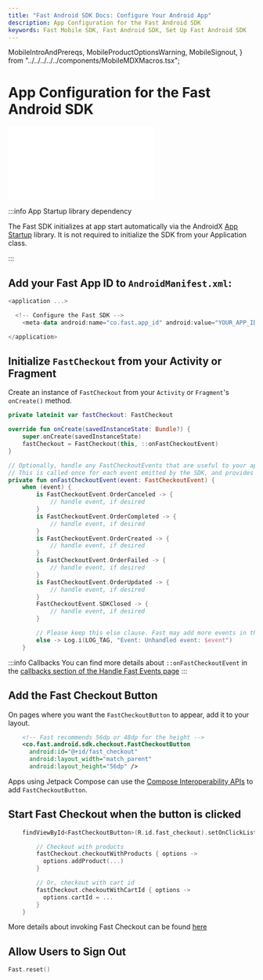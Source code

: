 ```yaml
---
title: "Fast Android SDK Docs: Configure Your Android App"
description: App Configuration for the Fast Android SDK
keywords: Fast Mobile SDK, Fast Android SDK, Set Up Fast Android SDK
---
```


  MobileIntroAndPrereqs,
  MobileProductOptionsWarning,
  MobileSignout,
} from "../../../../../components/MobileMDXMacros.tsx";


# App Configuration for the Fast Android SDK

<embed src="/reusables/for-developers/_platform_all_sign_up_as_a_seller_banner_sandbox_and_contact_support.md" />

:::info App Startup library dependency

The Fast SDK initializes at app start automatically via the AndroidX [App Startup](https://developer.android.com/topic/libraries/app-startup) library. It is not required to initialize the SDK from your Application class.

:::

## Add your **Fast App ID** to `AndroidManifest.xml`:

```kotlin
<application ...>

  <!-- Configure the Fast SDK -->
	<meta-data android:name="co.fast.app_id" android:value="YOUR_APP_ID" />

</application>
```

## Initialize `FastCheckout` from your Activity or Fragment

Create an instance of `FastCheckout` from your `Activity` or `Fragment`'s `onCreate()` method.

```kotlin
private lateinit var fastCheckout: FastCheckout

override fun onCreate(savedInstanceState: Bundle?) {
    super.onCreate(savedInstanceState)
    fastCheckout = FastCheckout(this, ::onFastCheckoutEvent)
}

// Optionally, handle any FastCheckoutEvents that are useful to your app.
// This is called once for each event emitted by the SDK, and provides your app info about the checkout.
private fun onFastCheckoutEvent(event: FastCheckoutEvent) {
    when (event) {
        is FastCheckoutEvent.OrderCanceled -> {
            // handle event, if desired
        }
        is FastCheckoutEvent.OrderCompleted -> {
            // handle event, if desired
        }
        is FastCheckoutEvent.OrderCreated -> {
            // handle event, if desired
        }
        is FastCheckoutEvent.OrderFailed -> {
            // handle event, if desired
        }
        is FastCheckoutEvent.OrderUpdated -> {
            // handle event, if desired
        }
        FastCheckoutEvent.SDKClosed -> {
            // handle event, if desired
        }

        // Please keep this else clause. Fast may add more events in the future without updating the SDK's major version.
        else -> Log.i(LOG_TAG, "Event: Unhandled event: $event")
    }
```

:::info Callbacks
You can find more details about `::onFastCheckoutEvent` in the [callbacks section of the Handle Fast Events page](../handle-fast-events#callbacks)
:::

## Add the Fast Checkout Button

On pages where you want the `FastCheckoutButton` to appear, add it to your layout.

```xml
    <!-- Fast recommends 56dp or 48dp for the height -->
    <co.fast.android.sdk.checkout.FastCheckoutButton
      android:id="@+id/fast_checkout"
      android:layout_width="match_parent"
      android:layout_height="56dp" />
```

Apps using Jetpack Compose can use the [Compose Interoperability APIs](https://developer.android.com/jetpack/compose/interop/interop-apis) to add `FastCheckoutButton`.

## Start Fast Checkout when the button is clicked

```kotlin
    findViewById<FastCheckoutButton>(R.id.fast_checkout).setOnClickListener {

        // Checkout with products
        fastCheckout.checkoutWithProducts { options ->
          options.addProduct(...)
        }

        // Or, checkout with cart id
        fastCheckout.checkoutWithCartId { options ->
          options.cartId = ...
        }
    }
```

More details about invoking Fast Checkout can be found [here](../use-fast-checkout)

## Allow Users to Sign Out

<MobileSignout sdkFullName="Fast Android SDK" signoutMethod="Fast.reset()" />

```kotlin
Fast.reset()
```
